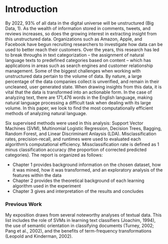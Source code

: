 <!-- The {.unnumbered} option here means that the introduction will be "Chapter 0." -->

\onehalfspacing

# Introduction {.unnumbered}

By 2022, 93% of all data in the digital universe will be unstructured (Big Data, 1). As the wealth of information stored in comments, tweets, and reviews increases, so does the growing interest in extracting insight from this unstructured data. Organizations such as Amazon, Apple, and Facebook have begun recruiting researchers to investigate how data can be used to better reach their customers. Over the years, this research has led to break throughs in text categorization – the assignment of natural language texts to predefined categories based on content – which has applications in areas such as search engines and customer relationship management.
Some of the biggest challenges when working with unstructured data pertain to the volume of data. By nature, a large percentage of the data companies collect is unverified, and remain in their uncleaned, user generated state. When drawing insights from this data, it is vital that the data is transformed into an actionable form. 
In the case of analyzing text, there are 171,476 words in the English language, making natural language processing a difficult task when dealing with its large volume. In this paper, we look to find the most computationally efficient methods of analyzing natural language.

Six supervised methods were used in this analysis:  Support Vector Machines (SVM), Multinomial Logistic Regression, Decision Trees, Bagging, Random Forest, and Linear Discriminant Anlaysis (LDA). Misclassification rates, precision-recall, and runtimes were used to evaluated each algorithm's computational efficiency. Missclassification rate is defined as 1 minus classification accuracy (the proportion of corrected predicted categories). The report is organized as follows:

* Chapter 1 provides background information on the chosen dataset, how it was mined, how it was transformed, and an exploratory analysis of the features within the data
* Chapter 2 provides the theoretical background of each learning algorithm used in the experiment
* Chapter 3 gives and interpretation of the results and concludes

### Previous Work

My exposition draws from several noteworthy analyses of textual data. This list includes the role of SVMs in learning text classifiers (Joachim, 1994), the use of semantic orientation in classifying documents (Turney, 2002; Pang et al., 2002), and the benefits of term-frequency transformations (Leopold and Kinderman, 2002). 




